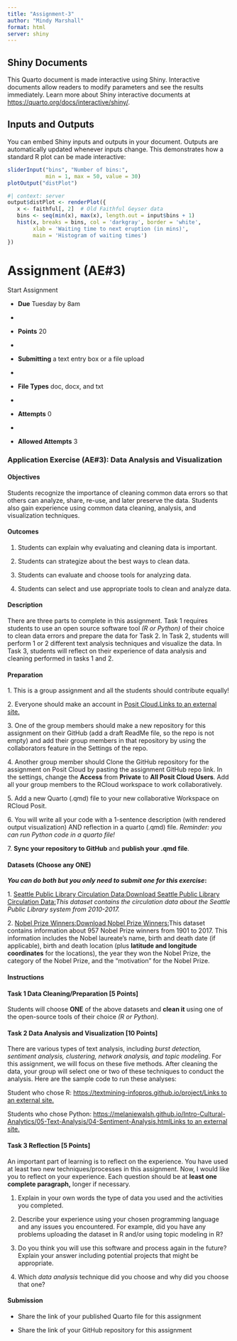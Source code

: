 ```yaml
---
title: "Assignment-3"
author: "Mindy Marshall"
format: html
server: shiny
---
```


## Shiny Documents

This Quarto document is made interactive using Shiny. Interactive documents allow readers to modify parameters and see the results immediately. Learn more about Shiny interactive documents at <https://quarto.org/docs/interactive/shiny/>.

## Inputs and Outputs

You can embed Shiny inputs and outputs in your document. Outputs are automatically updated whenever inputs change. This demonstrates how a standard R plot can be made interactive:

```r
sliderInput("bins", "Number of bins:", 
            min = 1, max = 50, value = 30)
plotOutput("distPlot")
```

```r
#| context: server
output$distPlot <- renderPlot({
   x <- faithful[, 2]  # Old Faithful Geyser data
   bins <- seq(min(x), max(x), length.out = input$bins + 1)
   hist(x, breaks = bins, col = 'darkgray', border = 'white',
        xlab = 'Waiting time to next eruption (in mins)',
        main = 'Histogram of waiting times')
})
```

# Assignment (AE#3)

Start Assignment

-   **Due** Tuesday by 8am

-   

-   **Points** 20

-   

-   **Submitting** a text entry box or a file upload

-   

-   **File Types** doc, docx, and txt

-   

-   **Attempts** 0

-   

-   **Allowed Attempts** 3

### Application Exercise (AE#3): Data Analysis and Visualization

#### **Objectives**

Students recognize the importance of cleaning common data errors so that others can analyze, share, re-use, and later preserve the data. Students also gain experience using common data cleaning, analysis, and visualization techniques.

#### **Outcomes**

1.  Students can explain why evaluating and cleaning data is important.

2.  Students can strategize about the best ways to clean data.

3.  Students can evaluate and choose tools for analyzing data.

4.  Students can select and use appropriate tools to clean and analyze data.

#### **Description**

There are three parts to complete in this assignment. Task 1 requires students to use an open source software tool *(R or Python)* of their choice to clean data errors and prepare the data for Task 2. In Task 2, students will perform 1 or 2 different text analysis techniques and visualize the data. In Task 3, students will reflect on their experience of data analysis and cleaning performed in tasks 1 and 2.

#### **Preparation**

1\. This is a group assignment and all the students should contribute equally!

2\. Everyone should make an account in [Posit Cloud.Links to an external site.](https://posit.cloud/login "Link") 

3\. One of the group members should make a new repository for this assignment on their GitHub (add a draft ReadMe file, so the repo is not empty) and add their group members in that repository by using the collaborators feature in the Settings of the repo.

4\. Another group member should Clone the GitHub repository for the assignment on Posit Cloud by pasting the assignment GitHub repo link. In the settings, change the **Access** from **Private** to **All Posit Cloud Users**. Add all your group members to the RCloud workspace to work collaboratively. 

5\. Add a new Quarto (.qmd) file to your new collaborative Workspace on RCloud Posit.

6\. You will write all your code with a 1-sentence description (with rendered output visualization) AND reflection in a quarto (.qmd) file. *Reminder: you can run Python code in a quarto file!*

7\. **Sync your repository to GitHub** and **publish your .qmd file**.

#### **Datasets (Choose any ONE)**

***You can do both but you only need to submit one for this exercise*****:**

1. [Seattle Public Library Circulation Data: ](https://canvas.ou.edu/courses/421565/files/124725436?wrap=1 "Seattle_Book_Checkouts_2010_2017-1.csv")[ Download Seattle Public Library Circulation Data:](https://canvas.ou.edu/courses/421565/files/124725436/download?download_frd=1)*This dataset contains the circulation data about the Seattle Public Library system from 2010-2017.*

2. [Nobel Prize Winners:](https://canvas.ou.edu/courses/421565/files/124725502?wrap=1 "nobel-prize-winners-1.csv")[ Download Nobel Prize Winners:](https://canvas.ou.edu/courses/421565/files/124725502/download?download_frd=1)This dataset contains information about 957 Nobel Prize winners from 1901 to 2017. This information includes the Nobel laureate’s name, birth and death date (if applicable), birth and death location (plus **latitude and longitude coordinates** for the locations), the year they won the Nobel Prize, the category of the Nobel Prize, and the “motivation” for the Nobel Prize.

#### **Instructions**

#### **Task 1 Data Cleaning/Preparation \[5 Points\]**

Students will choose **ONE** of the above datasets and **clean it** using one of the open-source tools of their choice *(R or Python).*

#### **Task 2 Data Analysis and Visualization \[10 Points\]**

There are various types of text analysis, including *burst detection, sentiment analysis, clustering, network analysis, and topic modeling*. For this assignment, we will focus on these five methods. After cleaning the data, your group will select one or two of these techniques to conduct the analysis. Here are the sample code to run these analyses:

Student who chose R: [https://textmining-infopros.github.io/project/Links to an external site.](https://textmining-infopros.github.io/project/)

Students who chose Python: [https://melaniewalsh.github.io/Intro-Cultural-Analytics/05-Text-Analysis/04-Sentiment-Analysis.htmlLinks to an external site.](https://melaniewalsh.github.io/Intro-Cultural-Analytics/05-Text-Analysis/04-Sentiment-Analysis.html)

#### **Task 3 Reflection \[5 Points\]**

An important part of learning is to reflect on the experience. You have used at least two new techniques/processes in this assignment. Now, I would like you to reflect on your experience. Each question should be at **least one complete paragraph,** longer if necessary.

1.  Explain in your own words the type of data you used and the activities you completed.

2.  Describe your experience using your chosen programming language and any issues you encountered. For example, did you have any problems uploading the dataset in R and/or using topic modeling in R?

3.  Do you think you will use this software and process again in the future? Explain your answer including potential projects that might be appropriate.

4.  Which *data analysis* technique did you choose and why did you choose that one?

#### **Submission**

-   Share the link of your published Quarto file for this assignment

-   Share the link of your GitHub repository for this assignment
